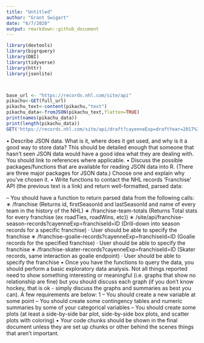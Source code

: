 ```yaml
---
title: "Untitled"
author: "Grant Swigart"
date: "6/7/2020"
output: rmarkdown::github_document
---
```




```r
library(devtools)
library(bigrquery)
library(DBI)
library(tidyverse)
library(httr)
library(jsonlite)



base_url <- "https://records.nhl.com/site/api"
pikachu<-GET(full_url)
pikachu_text<-content(pikachu,"text")
pikachu_data<-fromJSON(pikachu_text,flatten=TRUE)
print(names(pikachu_data))
print(length(pikachu_data))
GET('https://records.nhl.com/site/api/draft?cayenneExp=draftYear=2017%20and%20draftedByTeamId=15')

```



• Describe JSON data. What is it, where does it get used, and why is it a good way to store data? This
should be detailed enough that someone that hasn’t seen JSON data would have a good idea what they
are dealing with. You should link to references where applicable.
• Discuss the possible packages/functions that are available for reading JSON data into R. (There are
three major packages for JSON data.) Choose one and explain why you’ve chosen it.
• Write functions to contact the NHL records ‘Franchise’ API (the previous text is a link) and return
well-formatted, parsed data:





– You should have a function to return parsed data from the following calls:
∗ /franchise (Returns id, firstSeasonId and lastSeasonId and name of every team in the history
of the NHL)
∗ /franchise-team-totals (Returns Total stats for every franchise (ex roadTies, roadWins, etc))
∗ /site/api/franchise-season-records?cayenneExp=franchiseId=ID (Drill-down into season
records for a specific franchise)
· User should be able to specify the franchise
∗ /franchise-goalie-records?cayenneExp=franchiseId=ID (Goalie records for the specified franchise)
· User should be able to specify the franchise
∗ /franchise-skater-records?cayenneExp=franchiseId=ID (Skater records, same interaction as
goalie endpoint)
· User should be able to specify the franchise
• Once you have the functions to query the data, you should perform a basic exploratory data analysis.
Not all things reported need to show something interesting or meaningful (i.e. graphs that show no
relationship are fine) but you should discuss each graph (if you don’t know hockey, that is ok - simply
discuss the graphs and summaries as best you can). A few requirements are below:
1
– You should create a new variable at some point
– You should create some contingency tables and numeric summaries by some of your categorical
variables
– You should create some plots (at least a side-by-side bar plot, side-by-side box plots, and scatter
plots with coloring)
• Your code chunks should be shown in the final document unless they are set up chunks or other behind
the scenes things that aren’t important.
